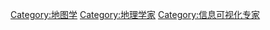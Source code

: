 {{Commonscat|Cartographers}}

[[Category:地图学|Category:地图学]]
[[Category:地理学家|Category:地理学家]]
[[Category:信息可视化专家|Category:信息可视化专家]]